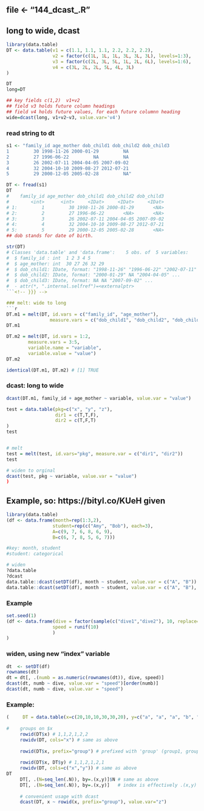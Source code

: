 ## file <- "144_dcast_.R "
## long to wide, dcast
```r


library(data.table)
DT <- data.table(v1 = c(1.1, 1.1, 1.1, 2.2, 2.2, 2.2),
                 v2 = factor(c(1L, 1L, 1L, 3L, 3L, 3L), levels=1:3),
                 v3 = factor(c(2L, 3L, 5L, 1L, 2L, 6L), levels=1:6),
                 v4 = c(3L, 2L, 2L, 5L, 4L, 3L)
)

DT
long=DT

## key fields c(1,2)  v1+v2
## field v3 holds future column headings
## field v4 holds future values, for each future columnn heading
wide=dcast(long, v1+v2~v3, value.var='v4')             
```


### read string to dt

<!-- {{{ -->

```r
s1 <- "family_id age_mother dob_child1 dob_child2 dob_child3
1         30 1998-11-26 2000-01-29         NA
2         27 1996-06-22         NA         NA
3         26 2002-07-11 2004-04-05 2007-09-02
4         32 2004-10-10 2009-08-27 2012-07-21
5         29 2000-12-05 2005-02-28         NA"

DT <- fread(s1)
DT
#    family_id age_mother dob_child1 dob_child2 dob_child3
#        <int>      <int>     <IDat>     <IDat>     <IDat>
# 1:         1         30 1998-11-26 2000-01-29       <NA>
# 2:         2         27 1996-06-22       <NA>       <NA>
# 3:         3         26 2002-07-11 2004-04-05 2007-09-02
# 4:         4         32 2004-10-10 2009-08-27 2012-07-21
# 5:         5         29 2000-12-05 2005-02-28       <NA>
## dob stands for date of birth.

str(DT)
# Classes 'data.table' and 'data.frame':    5 obs. of  5 variables:
#  $ family_id : int  1 2 3 4 5
#  $ age_mother: int  30 27 26 32 29
#  $ dob_child1: IDate, format: "1998-11-26" "1996-06-22" "2002-07-11" ...
#  $ dob_child2: IDate, format: "2000-01-29" NA "2004-04-05" ...
#  $ dob_child3: IDate, format: NA NA "2007-09-02" ...
#  - attr(*, ".internal.selfref")=<externalptr>
```<!-- }}} -->

### melt: wide to long 
```r
DT.m1 = melt(DT, id.vars = c("family_id", "age_mother"),
                measure.vars = c("dob_child1", "dob_child2", "dob_child3"))
DT.m1

DT.m2 = melt(DT, id.vars = 1:2,
        measure.vars = 3:5,
        variable.name = "variable",
        variable.value = "value")
DT.m2

identical(DT.m1, DT.m2) # [1] TRUE
```

### dcast: long to wide
```r
dcast(DT.m1, family_id + age_mother ~ variable, value.var = "value")
```

```r
test = data.table(pkg=c("x", "y", "z"),
                  dir1 = c(T,T,F),
                  dir2 = c(T,F,T)
)
test


# melt
test = melt(test, id.vars="pkg", measure.var = c("dir1", "dir2"))
test

# widen to orginal
dcast(test, pkg ~ variable, value.var = "value")
)
```
## Example, so: https://bityl.co/KUeH  given
```r
library(data.table)
(df <- data.frame(month=rep(1:3,2),
                 student=rep(c("Amy", "Bob"), each=3),
                 A=c(9, 7, 6, 8, 6, 9),
                 B=c(6, 7, 8, 5, 6, 7)))

#key: month, student
#student: categorical

# widen
?data.table
?dcast
data.table::dcast(setDT(df), month ~ student, value.var = c("A", "B"))
data.table::dcast(setDT(df), month ~ student, value.var = c("A", "B"), sep=".")

```
### Example
```r
set.seed(1)
(df <- data.frame(dive = factor(sample(c("dive1","dive2"), 10, replace=TRUE)),
                 speed = runif(10)
                 )
)
```
### widen, using new "index" variable
```r
dt  <- setDT(df)
rownames(dt)
dt = dt[, .(numb = as.numeric(rownames(dt)), dive, speed)]
dcast(dt, numb ~ dive, value.var = "speed")[order(numb)]
dcast(dt, numb ~ dive, value.var = "speed")
```
### Example:
```r
(     DT = data.table(x=c(20,10,10,30,30,20), y=c("a", "a", "a", "b", "b", "b"), z=1:6))
     
#    groups on $x
     rowid(DT$x) # 1,1,2,1,2,2
     rowidv(DT, cols="x") # same as above
     
     rowid(DT$x, prefix="group") # prefixed with 'group' (group1, group2, ...)
     
     rowid(DT$x, DT$y) # 1,1,2,1,2,1
     rowidv(DT, cols=c("x","y")) # same as above
DT
     DT[, .(N=seq_len(.N)), by=.(x,y)]$N # same as above
     DT[, .(N=seq_len(.N)), by=.(x,y)]   # index is effectively .(x,y)
     
     # convenient usage with dcast
     dcast(DT, x ~ rowid(x, prefix="group"), value.var="z")



```
